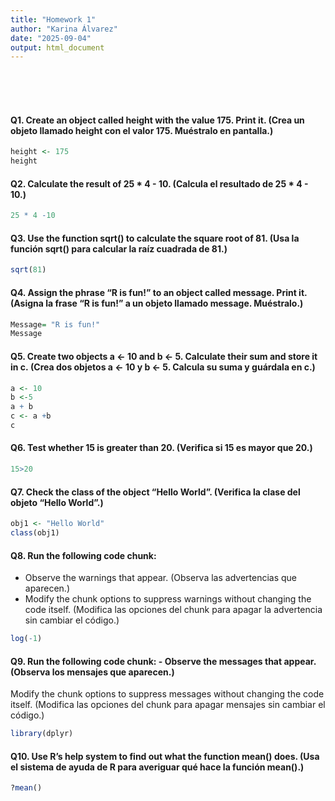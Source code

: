 ```yaml
---
title: "Homework 1"
author: "Karina Álvarez"
date: "2025-09-04"
output: html_document
---
```

<br>
<br>
<br>

#### Q1. Create an object called height with the value 175. Print it. (Crea un objeto llamado height con el valor 175. Muéstralo en pantalla.)

```r
height <- 175 
height
```


#### Q2. Calculate the result of 25 * 4 - 10. (Calcula el resultado de 25 * 4 - 10.)

```r
25 * 4 -10
```


#### Q3. Use the function sqrt() to calculate the square root of 81. (Usa la función sqrt() para calcular la raíz cuadrada de 81.)

```r
sqrt(81)
```

#### Q4. Assign the phrase “R is fun!” to an object called message. Print it. (Asigna la frase “R is fun!” a un objeto llamado message. Muéstralo.)

```r
Message= "R is fun!"
Message 
```

#### Q5. Create two objects a <- 10 and b <- 5. Calculate their sum and store it in c. (Crea dos objetos a <- 10 y b <- 5. Calcula su suma y guárdala en c.)

```r
a <- 10
b <-5
a + b 
c <- a +b 
c
```

#### Q6. Test whether 15 is greater than 20. (Verifica si 15 es mayor que 20.)

```r
15>20
```

#### Q7. Check the class of the object "Hello World". (Verifica la clase del objeto "Hello World".)

```r
obj1 <- "Hello World"
class(obj1)
```


#### Q8. Run the following code chunk:
- Observe the warnings that appear. (Observa las advertencias que aparecen.)
- Modify the chunk options to suppress warnings without changing the code itself. (Modifica las opciones del chunk para apagar la advertencia sin cambiar el código.)

```r
log(-1)
```

#### Q9. Run the following code chunk: - Observe the messages that appear. (Observa los mensajes que aparecen.)

Modify the chunk options to suppress messages without changing the code itself. (Modifica las opciones del chunk para apagar mensajes sin cambiar el código.)

```r
library(dplyr)
```

#### Q10. Use R’s help system to find out what the function mean() does. (Usa el sistema de ayuda de R para averiguar qué hace la función mean().)

```r
?mean()
```


